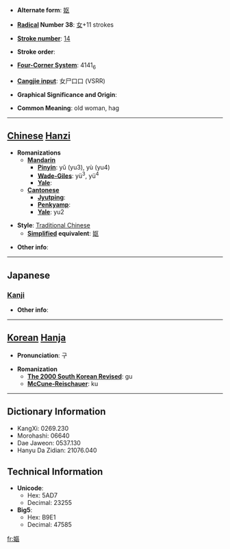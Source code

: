 * '''Alternate form''': [[妪]]

* '''[[Wiktionary:Chinese radical index| Radical]] Number 38''': [[Wiktionary:Chinese radical index 女|女]]+11 strokes

* '''[[Wiktionary:Chinese total strokes index|Stroke number]]''': [[Wiktionary:Chinese total strokes index 14|14]]

* '''Stroke order''': 

* '''[[Wiktionary:Chinese four corner index|Four-Corner System]]''': 4141<sub>6</sub>

* '''[[Wiktionary:Chinese Cangjie index|Cangjie input]]''': 女尸口口 (VSRR)

* '''Graphical Significance and Origin''': 

* '''Common Meaning''': old woman, hag

----

== [[Chinese]] [[Hanzi]] ==

* '''Romanizations'''
** '''[[Mandarin]]'''
*** '''[[Pinyin]]''': yǔ (yu3), yù (yu4)
*** '''[[Wade-Giles]]''': yü<sup>3</sup>, yü<sup>4</sup>
*** '''[[Yale]]''': 
** '''[[Cantonese]]'''
*** '''[[Jyutping]]''':
*** '''[[Penkyamp]]''': 
*** '''[[Yale]]''': yu2

* '''Style''': [[Traditional Chinese]] 
** '''[[Simplified Chinese|Simplified]] equivalent''': [[妪]]

* '''Other info''': 

----

==Japanese==
===[[Kanji]]===
{{kanji|on readings=[[おう]] (ō), [[う]] (u)
|kun readings=[[おうな]] (ouna), [[あたためる]] (atatameru)
}}

* '''Other info''':  

----

== [[Korean]] [[Hanja]] ==

* '''Pronunciation''': 구

* '''Romanization'''
** '''[[The 2000 South Korean Revised Romanization|The 2000 South Korean Revised]]''': gu
** '''[[McCune-Reischauer]]''': ku

----

== Dictionary Information ==

* KangXi: 0269.230
* Morohashi: 06640
* Dae Jaweon: 0537.130
* Hanyu Da Zidian: 21076.040

== Technical Information ==

* '''Unicode''':
** Hex: 5AD7
** Decimal: 23255
* '''Big5''':
** Hex: B9E1
** Decimal: 47585

[[fr:嫗]]